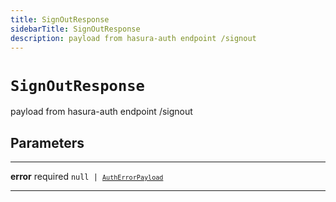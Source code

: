 ```yaml
---
title: SignOutResponse
sidebarTitle: SignOutResponse
description: payload from hasura-auth endpoint /signout
---
```


# `SignOutResponse`

payload from hasura-auth endpoint /signout

## Parameters

---

**<span className="parameter-name">error</span>** <span className="optional-status">required</span> <code>null &#124; [`AuthErrorPayload`](/reference/javascript/auth/types/auth-error-payload)</code>

---
